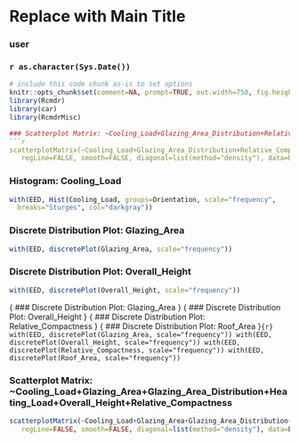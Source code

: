 <!-- R Commander Markdown Template -->

Replace with Main Title
=======================

### user

### `r as.character(Sys.Date())`

```{r echo=FALSE}
# include this code chunk as-is to set options
knitr::opts_chunk$set(comment=NA, prompt=TRUE, out.width=750, fig.height=8, fig.width=8)
library(Rcmdr)
library(car)
library(RcmdrMisc)
```

```{r}


### Scatterplot Matrix: ~Cooling_Load+Glazing_Area_Distribution+Relative_Compactness+Surface_Area
```{r}
scatterplotMatrix(~Cooling_Load+Glazing_Area_Distribution+Relative_Compactness+Surface_Area,
   regLine=FALSE, smooth=FALSE, diagonal=list(method="density"), data=EED)
```


### Histogram: Cooling_Load
```{r}
with(EED, Hist(Cooling_Load, groups=Orientation, scale="frequency", 
  breaks="Sturges", col="darkgray"))
```


### Discrete Distribution Plot: Glazing_Area
```{r}
with(EED, discretePlot(Glazing_Area, scale="frequency"))
```


### Discrete Distribution Plot: Overall_Height
```{r}
with(EED, discretePlot(Overall_Height, scale="frequency"))
```

{
### Discrete Distribution Plot: Glazing_Area
} {
### Discrete Distribution Plot: Overall_Height
} {
### Discrete Distribution Plot: Relative_Compactness
} {
### Discrete Distribution Plot: Roof_Area
}```{r}
with(EED, discretePlot(Glazing_Area, scale="frequency"))
with(EED, discretePlot(Overall_Height, scale="frequency"))
with(EED, discretePlot(Relative_Compactness, scale="frequency"))
with(EED, discretePlot(Roof_Area, scale="frequency"))
```


### Scatterplot Matrix: ~Cooling_Load+Glazing_Area+Glazing_Area_Distribution+Heating_Load+Overall_Height+Relative_Compactness
```{r}
scatterplotMatrix(~Cooling_Load+Glazing_Area+Glazing_Area_Distribution+Heating_Load+Overall_Height+Relative_Compactness,
   regLine=FALSE, smooth=FALSE, diagonal=list(method="density"), data=EED)
```

